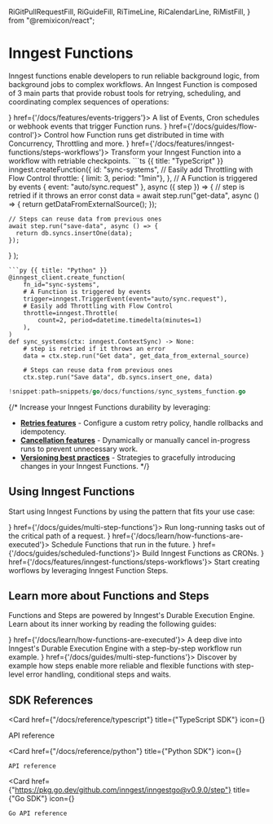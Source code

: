   RiGitPullRequestFill,
  RiGuideFill,
  RiTimeLine,
  RiCalendarLine,
  RiMistFill,
} from "@remixicon/react";

# Inngest Functions

Inngest functions enable developers to run reliable background logic, from background jobs to complex workflows.
An Inngest Function is composed of 3 main parts that provide robust tools for retrying, scheduling, and coordinating complex sequences of operations:

<CardGroup cols={3}>
  <Card title="Triggers" icon={<EventIcon className="text-basis h-4 w-4"/>} href={'/docs/features/events-triggers'}>
    A list of Events, Cron schedules or webhook events that trigger Function runs.
  </Card>
  <Card title="Flow Control" icon={<RiGitPullRequestFill className="rotate-90 text-basis h-4 w-4" />} href={'/docs/guides/flow-control'}>
    Control how Function runs get distributed in time with Concurrency, Throttling and more.
  </Card>
  <Card title="Steps" icon={<RiGuideFill className="text-basis h-4 w-4"/>} href={'/docs/features/inngest-functions/steps-workflows'}>
    Transform your Inngest Function into a workflow with retriable checkpoints.
  </Card>
</CardGroup>

<CodeGroup>
```ts {{ title: "TypeScript" }}
inngest.createFunction({
    id: "sync-systems",
    // Easily add Throttling with Flow Control
    throttle: { limit: 3, period: "1min"},
  },
  // A Function is triggered by events
  { event: "auto/sync.request" },
  async ({ step }) => {
    // step is retried if it throws an error
    const data = await step.run("get-data", async () => {
      return getDataFromExternalSource();
    });

    // Steps can reuse data from previous ones
    await step.run("save-data", async () => {
      return db.syncs.insertOne(data);
    });
  }
);
```
```py {{ title: "Python" }}
@inngest_client.create_function(
    fn_id="sync-systems",
    # A Function is triggered by events
    trigger=inngest.TriggerEvent(event="auto/sync.request"),
    # Easily add Throttling with Flow Control
    throttle=inngest.Throttle(
        count=2, period=datetime.timedelta(minutes=1)
    ),
)
def sync_systems(ctx: inngest.ContextSync) -> None:
    # step is retried if it throws an error
    data = ctx.step.run("Get data", get_data_from_external_source)

    # Steps can reuse data from previous ones
    ctx.step.run("Save data", db.syncs.insert_one, data)
```
```go {{ title: "Go" }}
!snippet:path=snippets/go/docs/functions/sync_systems_function.go
```
</CodeGroup>


{/* 
Increase your Inngest Functions durability by leveraging:

- **[Retries features](/docs/guides/error-handling)** - Configure a custom retry policy, handle rollbacks and idempotency.
- **[Cancellation features](/docs/features/inngest-functions/cancellation)** - Dynamically or manually cancel in-progress runs to prevent unnecessary work.
- **[Versioning best practices](/docs/learn/versioning)** - Strategies to gracefully introducing changes in your Inngest Functions.
 */}

## Using Inngest Functions

Start using Inngest Functions by using the pattern that fits your use case:

<CardGroup cols={2}>
  <Card title="Background jobs" icon={<RiGuideFill className="text-basis h-4 w-4"/>} href={'/docs/guides/multi-step-functions'}>
    Run long-running tasks  out of the critical path of a request.
  </Card>
  <Card title="Delayed Functions" icon={<RiCalendarLine className="text-basis h-4 w-4"/>} href={'/docs/learn/how-functions-are-executed'}>
    Schedule Functions that run in the future.
  </Card>
  <Card title="Cron Functions" icon={<RiTimeLine className="text-basis h-4 w-4"/>} href={'/docs/guides/scheduled-functions'}>
    Build Inngest Functions as CRONs.
  </Card>
  <Card title="Workflows" icon={<RiMistFill className="text-basis h-4 w-4"/>} href={'/docs/features/inngest-functions/steps-workflows'}>
    Start creating worflows by leveraging Inngest Function Steps.
  </Card>
</CardGroup>


## Learn more about Functions and Steps

Functions and Steps are powered by Inngest's Durable Execution Engine. Learn about its inner working by reading the following guides:

<CardGroup cols={1}>
  <Card title="How Functions are executed" icon={<RiMistFill className="text-basis h-4 w-4"/>} href={'/docs/learn/how-functions-are-executed'}>
    A deep dive into Inngest's Durable Execution Engine with a step-by-step workflow run example.
  </Card>
  <Card title="Thinking in Steps" icon={<RiGuideFill className="text-basis h-4 w-4"/>} href={'/docs/guides/multi-step-functions'}>
    Discover by example how steps enable more reliable and flexible functions with step-level error handling, conditional steps and waits.
  </Card>
</CardGroup>


## SDK References


<CardGroup cols={3}>

  <Card 
    href={"/docs/reference/typescript"}
    title={"TypeScript SDK"}
    icon={<TypeScriptIcon className="text-basis"/>}
  >
  API reference
  </Card>

  <Card 
    href={"/docs/reference/python"}
    title={"Python SDK"}
    icon={<PythonIcon className="text-basis"/>}
  >
    API reference
  </Card>


  <Card 
    href={"https://pkg.go.dev/github.com/inngest/inngestgo@v0.9.0/step"}
    title={"Go SDK"}
    icon={<GoIcon className="text-basis"/>}
  >
    Go API reference
  </Card>

</CardGroup>
